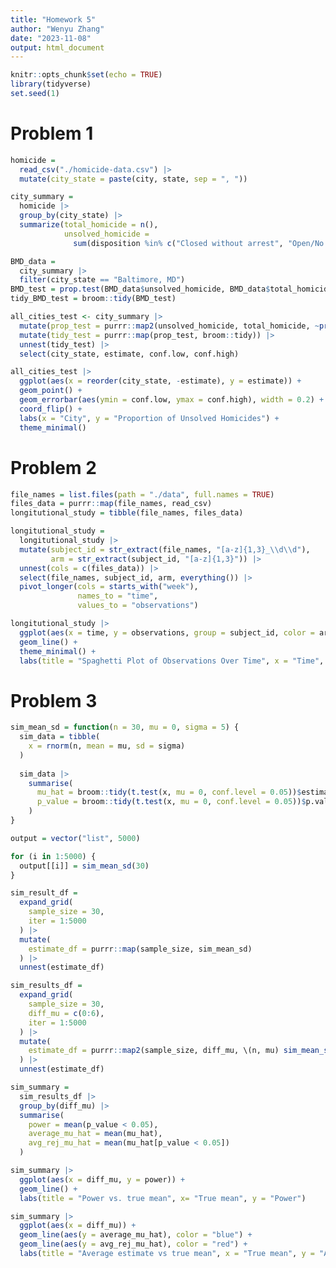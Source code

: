 ```yaml
---
title: "Homework 5"
author: "Wenyu Zhang"
date: "2023-11-08"
output: html_document
---
```


```r
knitr::opts_chunk$set(echo = TRUE)
library(tidyverse)
set.seed(1)
```

# Problem 1

```r
homicide = 
  read_csv("./homicide-data.csv") |> 
  mutate(city_state = paste(city, state, sep = ", "))
```

```r
city_summary =
  homicide |> 
  group_by(city_state) |> 
  summarize(total_homicide = n(),
            unsolved_homicide = 
              sum(disposition %in% c("Closed without arrest", "Open/No arrest")))
```

```r
BMD_data = 
  city_summary |> 
  filter(city_state == "Baltimore, MD")
BMD_test = prop.test(BMD_data$unsolved_homicide, BMD_data$total_homicide)
tidy_BMD_test = broom::tidy(BMD_test)
```

```r
all_cities_test <- city_summary |> 
  mutate(prop_test = purrr::map2(unsolved_homicide, total_homicide, ~prop.test(.x, .y))) |> 
  mutate(tidy_test = purrr::map(prop_test, broom::tidy)) |> 
  unnest(tidy_test) |> 
  select(city_state, estimate, conf.low, conf.high)
```

```r
all_cities_test |> 
  ggplot(aes(x = reorder(city_state, -estimate), y = estimate)) +
  geom_point() +
  geom_errorbar(aes(ymin = conf.low, ymax = conf.high), width = 0.2) +
  coord_flip() +
  labs(x = "City", y = "Proportion of Unsolved Homicides") +
  theme_minimal()
```

# Problem 2

```r
file_names = list.files(path = "./data", full.names = TRUE)
files_data = purrr::map(file_names, read_csv)
longitutional_study = tibble(file_names, files_data)
```

```r
longitutional_study =
  longitutional_study |> 
  mutate(subject_id = str_extract(file_names, "[a-z]{1,3}_\\d\\d"),
         arm = str_extract(subject_id, "[a-z]{1,3}")) |> 
  unnest(cols = c(files_data)) |> 
  select(file_names, subject_id, arm, everything()) |> 
  pivot_longer(cols = starts_with("week"),
               names_to = "time",
               values_to = "observations")
```

```r
longitutional_study |> 
  ggplot(aes(x = time, y = observations, group = subject_id, color = arm)) +
  geom_line() +
  theme_minimal() +
  labs(title = "Spaghetti Plot of Observations Over Time", x = "Time", y = "Observation")
```

# Problem 3

```r
sim_mean_sd = function(n = 30, mu = 0, sigma = 5) {
  sim_data = tibble(
    x = rnorm(n, mean = mu, sd = sigma)
  )
  
  sim_data |> 
    summarise(
      mu_hat = broom::tidy(t.test(x, mu = 0, conf.level = 0.05))$estimate,
      p_value = broom::tidy(t.test(x, mu = 0, conf.level = 0.05))$p.value
    )
}
```

```r
output = vector("list", 5000)

for (i in 1:5000) {
  output[[i]] = sim_mean_sd(30)
}

sim_result_df = 
  expand_grid(
    sample_size = 30,
    iter = 1:5000
  ) |> 
  mutate(
    estimate_df = purrr::map(sample_size, sim_mean_sd)
  ) |> 
  unnest(estimate_df)
```

```r
sim_results_df = 
  expand_grid(
    sample_size = 30,
    diff_mu = c(0:6),
    iter = 1:5000
  ) |> 
  mutate(
    estimate_df = purrr::map2(sample_size, diff_mu, \(n, mu) sim_mean_sd())
  ) |> 
  unnest(estimate_df)
```

```r
sim_summary = 
  sim_results_df |> 
  group_by(diff_mu) |> 
  summarise(
    power = mean(p_value < 0.05),
    average_mu_hat = mean(mu_hat),
    avg_rej_mu_hat = mean(mu_hat[p_value < 0.05])
  )
```

```r
sim_summary |> 
  ggplot(aes(x = diff_mu, y = power)) +
  geom_line() +
  labs(title = "Power vs. true mean", x= "True mean", y = "Power")
```

```r
sim_summary |> 
  ggplot(aes(x = diff_mu)) +
  geom_line(aes(y = average_mu_hat), color = "blue") +
  geom_line(aes(y = avg_rej_mu_hat), color = "red") +
  labs(title = "Average estimate vs true mean", x = "True mean", y = "Average estimate of mu")
```

